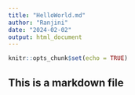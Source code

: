 ```yaml
---
title: "HelloWorld.md"
author: "Ranjini"
date: "2024-02-02"
output: html_document
---
```


```r
knitr::opts_chunk$set(echo = TRUE)
```

## This is a markdown file


